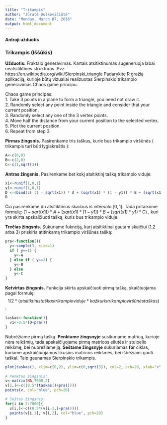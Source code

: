 ```yaml
---
title: "Trikampis"
author: "Jūratė Dulkevičiūtė"
date: "Monday, March 07, 2016"
output: html_document
---
```


#### Antroji užduotis

### Trikampis (Iššūkis)

**Užduotis:** Fraktalo generavimas. Kartais atsitiktinumas sugeneruoja labai neatsitiktines struktūras. Pvz: https://en.wikipedia.org/wiki/Sierpinski_triangle Padarykite R gražią aplikaciją, kurioje būtų vizualiai realizuotas Sierpinskio trikampio generavimas Chaos game principu.

Chaos game principas:   
1. Take 3 points in a plane to form a triangle, you need not draw it.  
2. Randomly select any point inside the triangle and consider that your current position.  
3. Randomly select any one of the 3 vertex points.  
4. Move half the distance from your current position to the selected vertex.  
5. Plot the current position.  
6. Repeat from step 3.  

**Pirmas žingsnis.** Pasirenkame tris taškus, kurie bus trikampio viršūnės ( trikampis turi būti lygiakraštis ):
```r
A<-c(0,0)
B<-c(2,0)
C<-c(1,sqrt(3))
```

**Antras žingsnis.** Pasirenkame bet kokį atsitiktinį tašką trikampio viduje:
```r
x1<-runif(1,0,1)
y1<-runif(1,0,1)
D <-rbind(c( (1 - sqrt(x1)) * A + (sqrt(x1) * (1 - y1)) * B + (sqrt(x1) * y1) * C))
D
```
Čia pasirenkame du atsitiktinius skaičius iš intervalo $[0,1]$. Tada pritaikome formulę: $(1 - sqrt(x1)) * A + (sqrt(x1) * (1 - y1)) * B + (sqrt(x1) * y1) * C)$ , kuri yra skirta apskaičiuoti tašką, kuris bus trikampio viduje.
  
**Trečias žingsnis.** Sukuriame fuknciją, kurį atsitiktinai gautam skaičiui (1,2 arba 3) priskiria atitinkamą trikampio viršūnės tašką:
```r
pra<-function(){
  y<-sample(3, size=1)
  if ( y==1) {
    y<-A
  } else if ( y==2) {
    y<-B
  } else 
    y<-C
}
```

**Ketvirtas žingsnis.** Funkcija skirta apskaičiuoti pirmą tašką, skaičiuojama pagal formulę: $$1/2*(atsitiktinis taškas trikampio viduje * kažkuris trikampio viršūnės taškas)$$ :
```r
taskas<-function(){ 
  v1<-0.5*(D+pra())  
}
```
Nubrėžiame pirmą tašką. **Penktame žingsnyje** susikuriame matricą, kurioje nėra reikšmių, tada apskaičiuojame pirmą matricos eilutės ir stulpelio reikšmę, bei nubrėžiame ją. 
**Šeštame žingsnyje** sukuriamas **for** ciklas, kuriame apskaičiuojamos likusios matricos reikšmės, bei išbėžiami gauti taškai. Taip gaunamas Sierpinskio trikampis.
```r
plot(taskas(), xlim=c(0,2), ylim=c(0,sqrt(3)), col=2, pch=20, xlab="x", ylab="y", main="Sierpinskio trikampis")
 
# Penktas žingsnis:
v<-matrix(NA,7000,2)
v[1,]<-c((0.5*(taskas()+pra())))
points(v, col="blue", pch=20)

# Šeštas žingsnis:
for(i in 2:7000){
  v[i,]<-c((0.5*(v[i-1,]+pra())))
  points(v[i,1], v[i,2], col="blue", pch=20)
}
```


